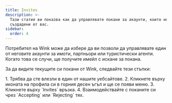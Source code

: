 ```yaml
---
title: Invites
description: >-
  Тази статия ви показва как да управлявате покани за акаунти, които не са
  създадени от вас.
sidebar:
  order: 4
---
```

Потребител на Wink може да избере да ви позволи да управлявате един от неговите акаунти за имоти, партньори или туристически агенти. Когато това се случи, ще получите имейл с искане за покана.


За да видите текущите си покани от Wink, следвайте тези стъпки:

<Steps>
  1. Трябва да сте влезли в един от нашите уебсайтове.
  2. Кликнете върху иконата на профила си в горния десен ъгъл и ще се появи меню.
  3. Кликнете върху `Invites` връзка.
  4. Взаимодействайте с поканите си чрез `Accepting` или `Rejecting` тях.
</Steps>

